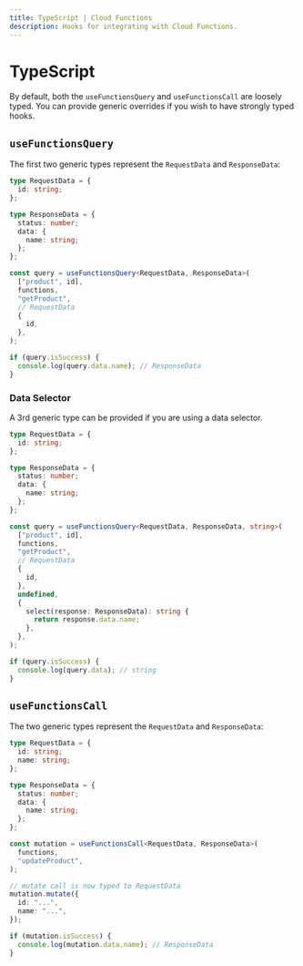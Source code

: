 ```yaml
---
title: TypeScript | Cloud Functions
description: Hooks for integrating with Cloud Functions.
---
```


# TypeScript

By default, both the `useFunctionsQuery` and `useFunctionsCall` are loosely typed. You can provide
generic overrides if you wish to have strongly typed hooks.

## `useFunctionsQuery`

The first two generic types represent the `RequestData` and `ResponseData`:

```ts
type RequestData = {
  id: string;
};

type ResponseData = {
  status: number;
  data: {
    name: string;
  };
};

const query = useFunctionsQuery<RequestData, ResponseData>(
  ["product", id],
  functions,
  "getProduct",
  // RequestData
  {
    id,
  },
);

if (query.isSuccess) {
  console.log(query.data.name); // ResponseData
}
```

### Data Selector

A 3rd generic type can be provided if you are using a data selector.

```ts
type RequestData = {
  id: string;
};

type ResponseData = {
  status: number;
  data: {
    name: string;
  };
};

const query = useFunctionsQuery<RequestData, ResponseData, string>(
  ["product", id],
  functions,
  "getProduct",
  // RequestData
  {
    id,
  },
  undefined,
  {
    select(response: ResponseData): string {
      return response.data.name;
    },
  },
);

if (query.isSuccess) {
  console.log(query.data); // string
}
```

## `useFunctionsCall`

The two generic types represent the `RequestData` and `ResponseData`:

```ts
type RequestData = {
  id: string;
  name: string;
};

type ResponseData = {
  status: number;
  data: {
    name: string;
  };
};

const mutation = useFunctionsCall<RequestData, ResponseData>(
  functions,
  "updateProduct",
);

// mutate call is now typed to RequestData
mutation.mutate({
  id: "...",
  name: "...",
});

if (mutation.isSuccess) {
  console.log(mutation.data.name); // ResponseData
}
```
